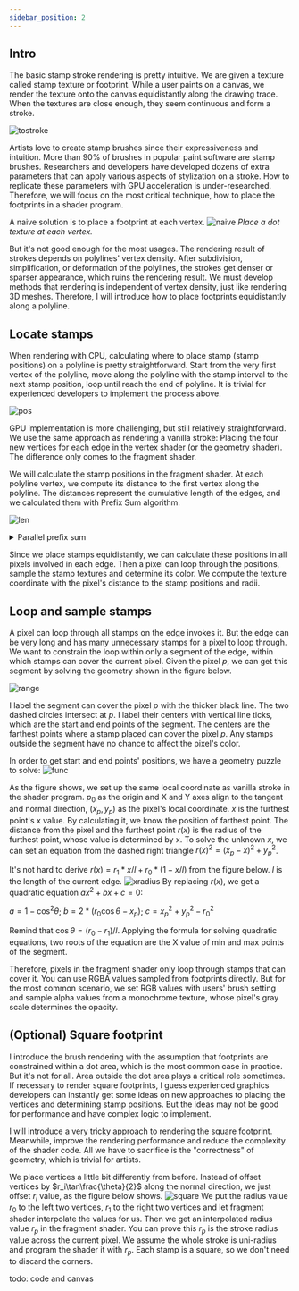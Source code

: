 ```yaml
---
sidebar_position: 2
---
```


## Intro

The basic stamp stroke rendering is pretty intuitive.
We are given a texture called stamp texture or footprint.
While a user paints on a canvas, we render the texture onto the canvas equidistantly along the drawing trace.
When the textures are close enough, they seem continuous and form a stroke.

![tostroke](./stamp-to-stroke.gif)

Artists love to create stamp brushes since their expressiveness and intuition.
More than 90% of brushes in popular paint software are stamp brushes.
Researchers and developers have developed dozens of extra parameters
that can apply various aspects of stylization on a stroke.
How to replicate these parameters with GPU acceleration is under-researched.
Therefore, we will focus on the most critical technique, how to place the footprints in a shader program.

A naive solution is to place a footprint at each vertex.
![naive](./dotted-monkey.png)
_Place a dot texture at each vertex._

But it's not good enough for the most usages.
The rendering result of strokes depends on polylines' vertex density.
After subdivision, simplification, or deformation of the polylines, the strokes get denser or sparser appearance, which ruins the rendering result.
We must develop methods that rendering is independent of vertex density, just like rendering 3D meshes.
Therefore, I will introduce how to place footprints equidistantly along a polyline.

## Locate stamps

When rendering with CPU, calculating where to place stamp (stamp positions) on a polyline is pretty straightforward.
Start from the very first vertex of the polyline,
move along the polyline with the stamp interval to the next stamp position,
loop until reach the end of polyline.
It is trivial for experienced developers to implement the process above.

![pos](./stamp-position.png)

GPU implementation is more challenging, but still relatively straightforward.
We use the same approach as rendering a vanilla stroke:
Placing the four new vertices for each edge in the vertex shader (or the geometry shader).
The difference only comes to the fragment shader.

We will calculate the stamp positions in the fragment shader.
At each polyline vertex, we compute its distance to the first vertex along the polyline.
The distances represent the cumulative length of the edges, and we calculated them with Prefix Sum algorithm.

![len](./stamp-length.png)

<details>
  <summary> Parallel prefix sum </summary>

  There are parallel prefix sum algorithms can be implemented with compute shaders,
  [wiki](https://en.wikipedia.org/wiki/Prefix_sum#Parallel_algorithms).
  By using one of them, the whole rendering process is GPU-accelerated.

  The best tutorial about parallel prefix sum I've ever found is this free course
  [High Performance Computing](https://www.udacity.com/course/high-performance-computing--ud281) by Prof. Rich Vuduc.
  The course introduces prefix sum in Lesson 6.

</details>

Since we place stamps equidistantly, we can calculate these positions in all pixels involved in each edge.
Then a pixel can loop through the positions, sample the stamp textures and determine its color.
We compute the texture coordinate with the pixel's distance to the stamp positions and radii.

## Loop and sample stamps

A pixel can loop through all stamps on the edge invokes it.
But the edge can be very long and has many unnecessary stamps for a pixel to loop through.
We want to constrain the loop within only a segment of the edge, within which stamps can cover the current pixel.
Given the pixel $p$, we can get this segment by solving the geometry shown in the figure below.

![range](./stamp-range.png)

I label the segment can cover the pixel $p$ with the thicker black line.
The two dashed circles intersect at $p$.
I label their centers with vertical line ticks, which are the start and end points of the segment.
The centers are the farthest points where a stamp placed can cover the pixel $p$.
Any stamps outside the segment have no chance to affect the pixel's color.

In order to get start and end points' positions, we have a geometry puzzle to solve:
![func](./stamp-function.png)

As the figure shows, we set up the same local coordinate as vanilla stroke in the shader program.
$p_0$ as the origin and X and Y axes align to the tangent and normal direction,
$(x_p, y_p)$ as the pixel's local coordinate.
$x$ is the furthest point's x value.
By calculating it, we know the position of farthest point.
The distance from the pixel and the furthest point $r(x)$ is the radius of the furthest point, whose value is determined by x.
To solve the unknown $x$, we can set an equation from the dashed right triangle $r(x)^2 = (x_p - x)^2 + y_p^2$.

It's not hard to derive $r(x) = r_1 * x/l + r_0 * (1-x/l)$ from the figure below.
$l$ is the length of the current edge.
![xradius](./stamp-xradius.png)
By replacing $r(x)$, we get a quadratic equation $ax^2 + bx + c = 0$:

$a = 1 - \cos^2\theta$;
$b = 2 * (r_0\cos\theta - x_p)$;
$c = x_p^2 + y_p^2 - r_0^2$

Remind that $\cos\theta = (r_0 - r_1)/l$.
Applying the formula for solving quadratic equations,
two roots of the equation are the X value of min and max points of the segment.

Therefore, pixels in the fragment shader only loop through stamps that can cover it.
You can use RGBA values sampled from footprints directly.
But for the most common scenario,
we set RGB values with users' brush setting and sample alpha values from a monochrome texture,
whose pixel's gray scale determines the opacity.


<StampRound/>

## (Optional) Square footprint
I introduce the brush rendering with the assumption that footprints are constrained within a dot area,
which is the most common case in practice.
But it's not for all.
Area outside the dot area plays a critical role sometimes.
If necessary to render square footprints, I guess experienced graphics developers can instantly get some ideas on
new approaches to placing the vertices and determining stamp positions.
But the ideas may not be good for performance and have complex logic to implement.

I will introduce a very tricky approach to rendering the square footprint.
Meanwhile, improve the rendering performance and reduce the complexity of the shader code.
All we have to sacrifice is the "correctness" of geometry, which is trivial for artists.

We place vertices a little bit differently from before.
Instead of offset vertices by $r_i\tan\frac{\theta}{2}$ along the normal direction, we just offset $r_i$ value,
as the figure below shows.
![square](./stamp-square.png)
We put the radius value $r_0$ to the left two vertices, $r_1$ to the right two vertices
and let fragment shader interpolate the values for us.
Then we get an interpolated radius value $r_p$ in the fragment shader.
You can prove this $r_p$ is the stroke radius value across the current pixel.
We assume the whole stroke is uni-radius and program the shader it with $r_p$.
Each stamp is a square, so we don't need to discard the corners.

todo: code and canvas

